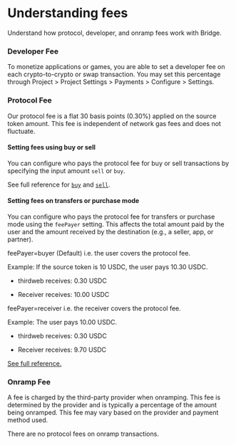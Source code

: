 

# Understanding fees

Understand how protocol, developer, and onramp fees work with Bridge. 

### Developer Fee

To monetize applications or games, you are able to set a developer fee on each crypto-to-crypto or swap transaction. You may set this percentage
through Project > Project Settings > Payments > Configure > Settings.

<DocImage src={FeeShare} alt="Developer fee share" />

### Protocol Fee

Our protocol fee is a flat 30 basis points (0.30%) applied on the source token amount.
This fee is independent of network gas fees and does not fluctuate.

#### Setting fees using buy or sell

You can configure who pays the protocol fee for buy or sell transactions by specifying the input amount `sell` or `buy`.

See full reference for [`buy`](https://portal.thirdweb.com/references/typescript/v5/buy/prepare) and [`sell`](https://portal.thirdweb.com/references/typescript/v5/sell/prepare). 

#### Setting fees on transfers or purchase mode

You can configure who pays the protocol fee for transfers or purchase mode using the `feePayer` setting. This affects the 
total amount paid by the user and the amount received by the destination (e.g., a seller, app, or partner).

feePayer=buyer (Default) i.e. the user covers the protocol fee.

Example: If the source token is 10 USDC, the user pays 10.30 USDC.

- thirdweb receives: 0.30 USDC

- Receiver receives: 10.00 USDC

feePayer=receiver i.e. the receiver covers the protocol fee.

Example: The user pays 10.00 USDC.

- thirdweb receives: 0.30 USDC

- Receiver receives: 9.70 USDC

[See full reference.](https://bridge.thirdweb.com/reference#tag/transfer/POST/v1/transfer/prepare)

### Onramp Fee

A fee is charged by the third-party provider when onramping. This fee is determined by the provider and is typically a percentage 
of the amount being onramped. This fee may vary based on the provider and payment method used.

There are no protocol fees on onramp transactions. 
